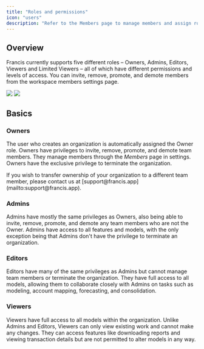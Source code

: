 ```yaml
---
title: "Roles and permissions"
icon: "users"
description: "Refer to the Members page to manage members and assign roles in your organization."
---
```


## Overview

Francis currently supports five different roles – Owners, Admins, Editors, Viewers and Limited Viewers – all of which have different permissions and levels of access. You can invite, remove, promote, and demote members from the workspace members settings page.

<img class="block dark:hidden" src="/images/documentation/getting-started/administration/members-roles/roles-permissions-light.png" />

<img class="hidden dark:block" src="/images/documentation/getting-started/administration/members-roles/roles-permissions-dark.png" />

## Basics

### Owners

The user who creates an organization is automatically assigned the Owner role. Owners have privileges to invite, remove, promote, and demote team members. They manage members through the *Members* page in settings. Owners have the exclusive privilege to terminate the organization.

<Tip>
  If you wish to transfer ownership of your organization to a different team member, please contact us at [support@francis.app](mailto:support@francis.app).
</Tip>

### Admins

Admins have mostly the same privileges as Owners, also being able to invite, remove, promote, and demote any team members who are not the Owner. Admins have access to all features and models, with the only exception being that Admins don't have the privilege to terminate an organization.

### Editors

Editors have many of the same privileges as Admins but cannot manage team members or terminate the organization. They have full access to all models, allowing them to collaborate closely with Admins on tasks such as modeling, account mapping, forecasting, and consolidation.

### Viewers

Viewers have full access to all models within the organization. Unlike Admins and Editors, Viewers can only view existing work and cannot make any changes. They can access features like downloading reports and viewing transaction details but are not permitted to alter models in any way.